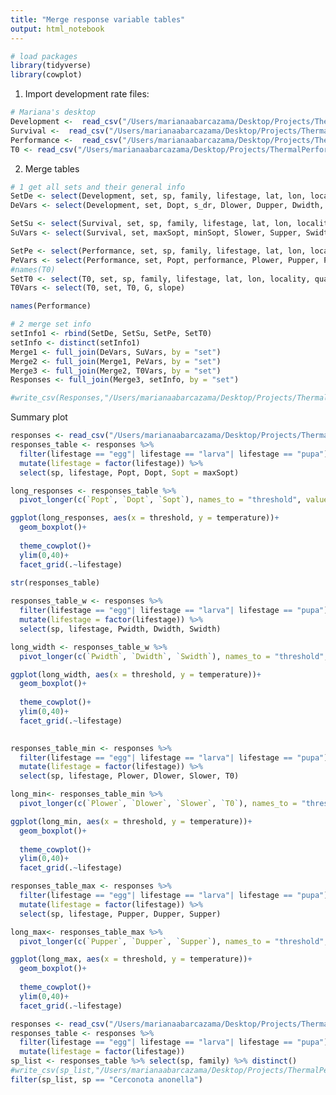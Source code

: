 ```yaml
---
title: "Merge response variable tables"
output: html_notebook
---
```



```r
# load packages
library(tidyverse)
library(cowplot)

```

1. Import development rate files:
```r
# Mariana's desktop
Development <-  read_csv("/Users/marianaabarcazama/Desktop/Projects/ThermalPerformance/Development.csv")
Survival <-  read_csv("/Users/marianaabarcazama/Desktop/Projects/ThermalPerformance/Survival.csv")
Performance <-  read_csv("/Users/marianaabarcazama/Desktop/Projects/ThermalPerformance/PerformanceS.csv")
T0 <- read_csv("/Users/marianaabarcazama/Desktop/Projects/ThermalPerformance/T0-G.csv")
```


2. Merge tables 
```r
# 1 get all sets and their general info
SetDe <- select(Development, set, sp, family, lifestage, lat, lon, locality, quality)
DeVars <- select(Development, set, Dopt, s_dr, Dlower, Dupper, Dwidth, Max_dr)

SetSu <- select(Survival, set, sp, family, lifestage, lat, lon, locality, quality)
SuVars <- select(Survival, set, maxSopt, minSopt, Slower, Supper, Swidth, maxSurvival)

SetPe <- select(Performance, set, sp, family, lifestage, lat, lon, locality, quality)
PeVars <- select(Performance, set, Popt, performance, Plower, Pupper, Pwidth)
#names(T0)
SetT0 <- select(T0, set, sp, family, lifestage, lat, lon, locality, quality)
T0Vars <- select(T0, set, T0, G, slope)

names(Performance)

# 2 merge set info
setInfo1 <- rbind(SetDe, SetSu, SetPe, SetT0)
setInfo <- distinct(setInfo1)
Merge1 <- full_join(DeVars, SuVars, by = "set")
Merge2 <- full_join(Merge1, PeVars, by = "set")
Merge3 <- full_join(Merge2, T0Vars, by = "set")
Responses <- full_join(Merge3, setInfo, by = "set")

```


```r
#write_csv(Responses,"/Users/marianaabarcazama/Desktop/Projects/ThermalPerformance/ThermalResponsesIII.csv")
```

Summary plot
```r
responses <- read_csv("/Users/marianaabarcazama/Desktop/Projects/ThermalPerformance/ThermalResponsesIII.csv")
responses_table <- responses %>% 
  filter(lifestage == "egg"| lifestage == "larva"| lifestage == "pupa") %>% 
  mutate(lifestage = factor(lifestage)) %>% 
  select(sp, lifestage, Popt, Dopt, Sopt = maxSopt)

long_responses <- responses_table %>% 
  pivot_longer(c(`Popt`, `Dopt`, `Sopt`), names_to = "threshold", values_to = "temperature")

ggplot(long_responses, aes(x = threshold, y = temperature))+
  geom_boxplot()+
  
  theme_cowplot()+
  ylim(0,40)+
  facet_grid(.~lifestage)
  
str(responses_table)

```





```r
responses_table_w <- responses %>% 
  filter(lifestage == "egg"| lifestage == "larva"| lifestage == "pupa") %>% 
  mutate(lifestage = factor(lifestage)) %>% 
  select(sp, lifestage, Pwidth, Dwidth, Swidth)

long_width <- responses_table_w %>% 
  pivot_longer(c(`Pwidth`, `Dwidth`, `Swidth`), names_to = "threshold", values_to = "temperature")

ggplot(long_width, aes(x = threshold, y = temperature))+
  geom_boxplot()+
  
  theme_cowplot()+
  ylim(0,40)+
  facet_grid(.~lifestage)
  

```

```r
responses_table_min <- responses %>% 
  filter(lifestage == "egg"| lifestage == "larva"| lifestage == "pupa") %>% 
  mutate(lifestage = factor(lifestage)) %>% 
  select(sp, lifestage, Plower, Dlower, Slower, T0)

long_min<- responses_table_min %>% 
  pivot_longer(c(`Plower`, `Dlower`, `Slower`, `T0`), names_to = "threshold", values_to = "temperature")

ggplot(long_min, aes(x = threshold, y = temperature))+
  geom_boxplot()+
  
  theme_cowplot()+
  ylim(0,40)+
  facet_grid(.~lifestage)
```

```r
responses_table_max <- responses %>% 
  filter(lifestage == "egg"| lifestage == "larva"| lifestage == "pupa") %>% 
  mutate(lifestage = factor(lifestage)) %>% 
  select(sp, lifestage, Pupper, Dupper, Supper)

long_max<- responses_table_max %>% 
  pivot_longer(c(`Pupper`, `Dupper`, `Supper`), names_to = "threshold", values_to = "temperature")

ggplot(long_max, aes(x = threshold, y = temperature))+
  geom_boxplot()+
  
  theme_cowplot()+
  ylim(0,40)+
  facet_grid(.~lifestage)

```

```r
responses <- read_csv("/Users/marianaabarcazama/Desktop/Projects/ThermalPerformance/ThermalResponsesIII.csv")
responses_table <- responses %>% 
  filter(lifestage == "egg"| lifestage == "larva"| lifestage == "pupa") %>% 
  mutate(lifestage = factor(lifestage))
sp_list <- responses_table %>% select(sp, family) %>% distinct()
#write_csv(sp_list,"/Users/marianaabarcazama/Desktop/Projects/ThermalPerformance/SpeciesList.csv")
filter(sp_list, sp == "Cerconota anonella")
```

